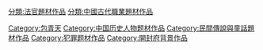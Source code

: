 [[Category:包青天|Category:包青天]][[Category:中国历史人物题材作品|Category:中国历史人物题材作品]]
[[Category:民間傳說與童話題材作品|Category:民間傳說與童話題材作品]]
[[Category:犯罪题材作品|Category:犯罪题材作品]]
[[分類:法官題材作品|分類:法官題材作品]]
[[Category:開封府背景作品|Category:開封府背景作品]]
[[分類:中國古代職業題材作品|分類:中國古代職業題材作品]]